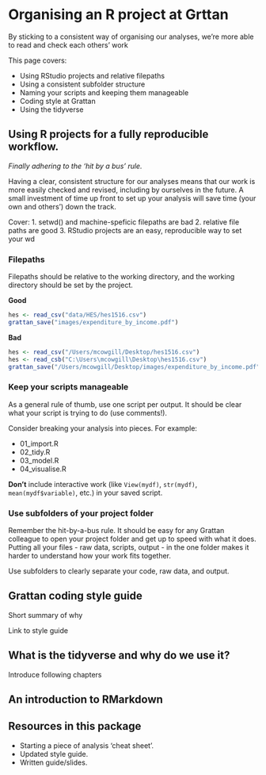 # Organising an R project at Grttan

By sticking to a consistent way of organising our analyses, we're more able to read and check each others' work

This page covers:

* Using RStudio projects and relative filepaths
* Using a consistent subfolder structure
* Naming your scripts and keeping them manageable
* Coding style at Grattan
* Using the tidyverse

## Using R projects for a fully reproducible workflow.

_Finally adhering to the 'hit by a bus' rule._

Having a clear, consistent structure for our analyses means that our work is more easily checked and revised, including by ourselves in the future. A small investment of time up front to set up your analysis will save time (your own and others') down the track.

Cover:
1. setwd() and machine-speficic filepaths are bad
2. relative file paths are good
3. RStudio projects are an easy, reproducible way to set your wd

### Filepaths

Filepaths should be relative to the working directory, and the working directory should be set by the project.

**Good**

```r

hes <- read_csv("data/HES/hes1516.csv")
grattan_save("images/expenditure_by_income.pdf")

```

**Bad**
```r

hes <- read_csv("/Users/mcowgill/Desktop/hes1516.csv")
hes <- read_csb("C:\Users\mcowgill\Desktop\hes1516.csv")
grattan_save("/Users/mcowgill/Desktop/images/expenditure_by_income.pdf")

```


### Keep your scripts manageable

As a general rule of thumb, use one script per output. It should be clear what your script is trying to do (use comments!).

Consider breaking your analysis into pieces. For example: 

- 01_import.R
- 02_tidy.R
- 03_model.R
- 04_visualise.R


**Don't** include interactive work (like `View(mydf)`, `str(mydf)`, `mean(mydf$variable)`, etc.) in your saved script.

### Use subfolders of your project folder

Remember the hit-by-a-bus rule. It should be easy for any Grattan colleague to open your project folder and get up to speed with what it does. Putting all your files - raw data, scripts, output - in the one folder makes it harder to understand how your work fits together.

Use subfolders to clearly separate your code, raw data, and output.


## Grattan coding style guide

Short summary of why

Link to style guide


## What is the tidyverse and why do we use it?

Introduce following chapters

## An introduction to RMarkdown


## Resources in this package

- Starting a piece of analysis ‘cheat sheet’.
- Updated style guide.
- Written guide/slides.




